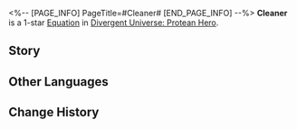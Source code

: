 <%-- [PAGE_INFO]
PageTitle=#Cleaner#
[END_PAGE_INFO] --%>
{{Equation Infobox
|period   = Protean Hero
|rarity   = 1
|path1    = The Hunt*2
|path2    = Harmony*2
|effect   = When any ally target deals DMG to a Weakness Broken enemy target, each stack of "{{Trait|Critical Boost}}" additionally increases CRIT Rate by {{Color|h|4%}} and CRIT DMG by {{Color|h|30%}}.
|mentions = Talanton; Zagreus
}}
'''Cleaner''' is a 1-star [[Divergent Universe: Protean Hero/Equatoins|Equation]] in [[Divergent Universe: Protean Hero]].

==Story==
{{Description|Allow me to tell you an appalling tale of a hidden band.<br />They were elusive assassins. Even Zagreus found them a mystery.<br />When heroes stumbled into weariness, exposing their weaknesses,<br />The hunters emerged from the shadows of statues. The daggers revealed, the throats pierced.<br />Some said they were the kins of the Titans.<br />It was the retaliation from the gods to heroes who dared turn their blades upon the divine.<br />Some said they were the equalizers of the Scale of Justice,<br />Because the heroes traded their lives for the divine coreflame.<br />Others believed they were simply mortal beings.<br />They brought swords and poisons to reclaim peace after these golden-blooded usurpers seized power.}}
<!--
==Gameplay Notes==
* 
-->
==Other Languages==
{{Other Languages
|en   = Cleaner
|zhs  = 清洗者
|zht  = 清洗者
|ja   = {{Rubi|粛清者|しゅくせいしゃ}}
|ko   = 청소부
|es   = Purificador
|fr   = Purificateur
|ru   = Чистильщик
|th   = ผู้ชำระ
|vi   = Kẻ Rửa Tội
|de   = Reinigungskraft
|id   = Cleaner
|pt   = Faxineiro
}}

==Change History==
{{Change History|3.1}}